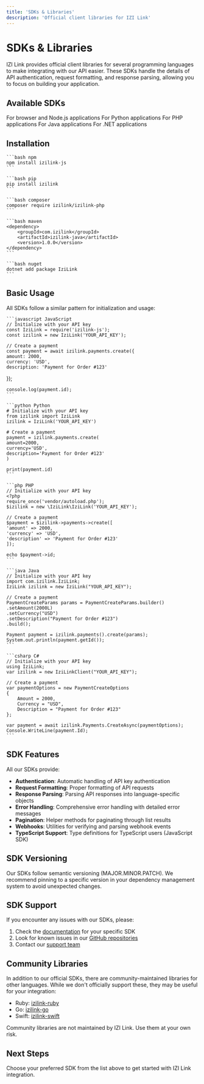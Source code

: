 ```yaml
---
title: 'SDKs & Libraries'
description: 'Official client libraries for IZI Link'
---
```


# SDKs & Libraries

IZI Link provides official client libraries for several programming languages to make integrating with our API easier. These SDKs handle the details of API authentication, request formatting, and response parsing, allowing you to focus on building your application.

## Available SDKs

<CardGroup cols={2}>
    <Card title="JavaScript/Node.js" icon="js" href="/sdks/javascript">
        For browser and Node.js applications
    </Card>
    <Card title="Python" icon="python" href="/sdks/python">
        For Python applications
    </Card>
    <Card title="PHP" icon="php" href="/sdks/php">
        For PHP applications
    </Card>
    <Card title="Java" icon="java" href="/sdks/java">
        For Java applications
    </Card>
    <Card title=".NET" icon="code" href="/sdks/dotnet">
        For .NET applications
    </Card>
</CardGroup>

## Installation

<CodeGroup>

    ```bash npm
    npm install izilink-js
    ```

    ```bash pip
    pip install izilink
    ```

    ```bash composer
    composer require izilink/izilink-php
    ```

    ```bash maven
    <dependency>
        <groupId>com.izilink</groupId>
        <artifactId>izilink-java</artifactId>
        <version>1.0.0</version>
    </dependency>
    ```

    ```bash nuget
    dotnet add package IziLink
    ```

</CodeGroup>

## Basic Usage

All SDKs follow a similar pattern for initialization and usage:

<CodeGroup>

    ```javascript JavaScript
    // Initialize with your API key
    const IziLink = require('izilink-js');
    const izilink = new IziLink('YOUR_API_KEY');

    // Create a payment
    const payment = await izilink.payments.create({
    amount: 2000,
    currency: 'USD',
    description: 'Payment for Order #123'
});

    console.log(payment.id);
    ```

    ```python Python
    # Initialize with your API key
    from izilink import IziLink
    izilink = IziLink('YOUR_API_KEY')

    # Create a payment
    payment = izilink.payments.create(
    amount=2000,
    currency='USD',
    description='Payment for Order #123'
    )

    print(payment.id)
    ```

    ```php PHP
    // Initialize with your API key
    <?php
    require_once('vendor/autoload.php');
    $izilink = new \IziLink\IziLink('YOUR_API_KEY');

    // Create a payment
    $payment = $izilink->payments->create([
    'amount' => 2000,
    'currency' => 'USD',
    'description' => 'Payment for Order #123'
    ]);

    echo $payment->id;
    ```

    ```java Java
    // Initialize with your API key
    import com.izilink.IziLink;
    IziLink izilink = new IziLink("YOUR_API_KEY");

    // Create a payment
    PaymentCreateParams params = PaymentCreateParams.builder()
    .setAmount(2000L)
    .setCurrency("USD")
    .setDescription("Payment for Order #123")
    .build();

    Payment payment = izilink.payments().create(params);
    System.out.println(payment.getId());
    ```

    ```csharp C#
    // Initialize with your API key
    using IziLink;
    var izilink = new IziLinkClient("YOUR_API_KEY");

    // Create a payment
    var paymentOptions = new PaymentCreateOptions
    {
        Amount = 2000,
        Currency = "USD",
        Description = "Payment for Order #123"
    };

    var payment = await izilink.Payments.CreateAsync(paymentOptions);
    Console.WriteLine(payment.Id);
    ```

</CodeGroup>

## SDK Features

All our SDKs provide:

- **Authentication**: Automatic handling of API key authentication
- **Request Formatting**: Proper formatting of API requests
- **Response Parsing**: Parsing API responses into language-specific objects
- **Error Handling**: Comprehensive error handling with detailed error messages
- **Pagination**: Helper methods for paginating through list results
- **Webhooks**: Utilities for verifying and parsing webhook events
- **TypeScript Support**: Type definitions for TypeScript users (JavaScript SDK)

## SDK Versioning

Our SDKs follow semantic versioning (MAJOR.MINOR.PATCH). We recommend pinning to a specific version in your dependency management system to avoid unexpected changes.

## SDK Support

If you encounter any issues with our SDKs, please:

1. Check the [documentation](/sdks) for your specific SDK
2. Look for known issues in our [GitHub repositories](https://github.com/izilink)
3. Contact our [support team](mailto:support@izilink.com)

## Community Libraries

In addition to our official SDKs, there are community-maintained libraries for other languages. While we don't officially support these, they may be useful for your integration:

- Ruby: [izilink-ruby](https://github.com/community/izilink-ruby)
- Go: [izilink-go](https://github.com/community/izilink-go)
- Swift: [izilink-swift](https://github.com/community/izilink-swift)

<Note>
    Community libraries are not maintained by IZI Link. Use them at your own risk.
</Note>

## Next Steps

Choose your preferred SDK from the list above to get started with IZI Link integration. 
